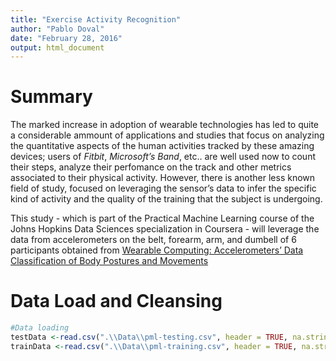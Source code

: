 ```yaml
---
title: "Exercise Activity Recognition"
author: "Pablo Doval"
date: "February 28, 2016"
output: html_document
---
```


# Summary

The marked increase in adoption of wearable technologies has led to quite a considerable ammount of applications and studies that focus on analyzing the quantitative aspects of the human activities tracked by these amazing devices; users of *Fitbit*, *Microsoft's Band*, etc.. are well used now to count their steps, analyze their perfomance on the track and other metrics associated to their physical activity. However, there is another less known field of study, focused on leveraging the sensor's data to infer the specific kind of activity and the quality of the training that the subject is undergoing. 

This study - which is part of the Practical Machine Learning course of the Johns Hopkins Data Sciences specialization in Coursera - will leverage the data from accelerometers on the belt, forearm, arm, and dumbell of 6 participants obtained from [Wearable Computing: Accelerometers' Data Classification of Body Postures and Movements](http://groupware.les.inf.puc-rio.br/work.jsf?p1=10335#ixzz41Pllt7hE)


# Data Load and Cleansing

```r

#Data loading
testData <-read.csv(".\\Data\\pml-testing.csv", header = TRUE, na.strings = c("NA", "#DIV/0!", " "))
trainData <-read.csv(".\\Data\\pml-training.csv", header = TRUE, na.strings = c("NA", "#DIV/0!", " "))

```
